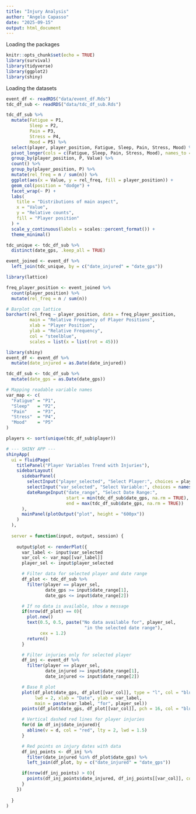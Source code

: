 ```yaml
---
title: "Injury Analysis"
author: "Angelo Capasso"
date: "2025-09-15"
output: html_document
---
```


Loading the packages
```r
knitr::opts_chunk$set(echo = TRUE)
library(survival)
library(tidyverse)
library(ggplot2)
library(shiny)
```


Loading the datasets
```r
event_df <- readRDS("data/event_df.Rds")
tdc_df_sub <- readRDS("data/tdc_df_sub.Rds")
```


```r
tdc_df_sub %>%
  mutate(Fatigue = P1,
         Sleep = P2,
         Pain = P3,
         Stress = P4,
         Mood = P5) %>%
  select(player, player_position, Fatigue, Sleep, Pain, Stress, Mood) %>%
  pivot_longer(cols = c(Fatigue, Sleep, Pain, Stress, Mood), names_to = "P", values_to = "Value") %>%
  group_by(player_position, P, Value) %>%
  count() %>%
  group_by(player_position, P) %>%
  mutate(rel_freq = n / sum(n)) %>%
  ggplot(aes(x = Value, y = rel_freq, fill = player_position)) +
  geom_col(position = "dodge") +
  facet_wrap(~ P) +
  labs(
    title = "Distributions of main aspect",
    x = "Value",
    y = "Relative counts",
    fill = "Player position"
  ) +
  scale_y_continuous(labels = scales::percent_format()) +
  theme_minimal()
```


```r
tdc_unique <- tdc_df_sub %>%
  distinct(date_gps, .keep_all = TRUE)

event_joined <- event_df %>%
  left_join(tdc_unique, by = c("date_injured" = "date_gps"))
```


```r
library(lattice)

freq_player_position <- event_joined %>%
  count(player_position) %>%
  mutate(rel_freq = n / sum(n))

# Barplot con lattice
barchart(rel_freq ~ player_position, data = freq_player_position,
         main = "Relative Frequency of Player Positions",
         xlab = "Player Position",
         ylab = "Relative Frequency",
         col = "steelblue",
         scales = list(x = list(rot = 45)))
```


```r
library(shiny)
event_df <- event_df %>%
  mutate(date_injured = as.Date(date_injured))

tdc_df_sub <- tdc_df_sub %>%
  mutate(date_gps = as.Date(date_gps))

# Mapping readable variable names
var_map <- c(
  "Fatigue" = "P1",
  "Sleep"   = "P2",
  "Pain"    = "P3",
  "Stress"  = "P4",
  "Mood"    = "P5"
)

players <- sort(unique(tdc_df_sub$player))

# --- SHINY APP ---
shinyApp(
  ui = fluidPage(
    titlePanel("Player Variables Trend with Injuries"),
    sidebarLayout(
      sidebarPanel(
        selectInput("player_selected", "Select Player:", choices = players),
        selectInput("var_selected", "Select Variable:", choices = names(var_map)),
        dateRangeInput("date_range", "Select Date Range:",
                       start = min(tdc_df_sub$date_gps, na.rm = TRUE),
                       end = max(tdc_df_sub$date_gps, na.rm = TRUE))
      ),
      mainPanel(plotOutput("plot", height = "600px"))
    )
  ),
  
  server = function(input, output, session) {
    
    output$plot <- renderPlot({
      var_label <- input$var_selected
      var_col <- var_map[[var_label]]
      player_sel <- input$player_selected

      # Filter data for selected player and date range
      df_plot <- tdc_df_sub %>%
        filter(player == player_sel,
               date_gps >= input$date_range[1],
               date_gps <= input$date_range[2])

      # If no data is available, show a message
      if(nrow(df_plot) == 0){
        plot.new()
        text(0.5, 0.5, paste("No data available for", player_sel,
                              "in the selected date range"),
             cex = 1.2)
        return()
      }

      # Filter injuries only for selected player
      df_inj <- event_df %>%
        filter(player == player_sel,
               date_injured >= input$date_range[1],
               date_injured <= input$date_range[2])

      # Base R plot
      plot(df_plot$date_gps, df_plot[[var_col]], type = "l", col = "blue",
           lwd = 2, xlab = "Date", ylab = var_label,
           main = paste(var_label, "for", player_sel))
      points(df_plot$date_gps, df_plot[[var_col]], pch = 16, col = "blue")

      # Vertical dashed red lines for player injuries
      for(d in df_inj$date_injured){
        abline(v = d, col = "red", lty = 2, lwd = 1.5)
      }

      # Red points on injury dates with data
      df_inj_points <- df_inj %>%
        filter(date_injured %in% df_plot$date_gps) %>%
        left_join(df_plot, by = c("date_injured" = "date_gps"))

      if(nrow(df_inj_points) > 0){
        points(df_inj_points$date_injured, df_inj_points[[var_col]], col = "red", pch = 19, cex = 1.5)
      }
    })
    
  }
)
```




